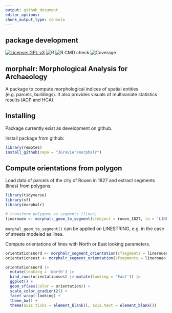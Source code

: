 ```yaml
---
output: github_document
editor_options: 
chunk_output_type: console
---
```

## package development
[![License: GPL v3](https://img.shields.io/badge/License-GPLv3-blue.svg)](https://www.gnu.org/licenses/gpl-3.0) ![R](https://img.shields.io/badge/R-%3E%3D%202.10-blue) 
![R CMD check](https://img.shields.io/badge/R%20CMD%20check-passing-green)
![Coverage](https://img.shields.io/badge/coverage-20%25-red)

## morphalr: Morphological Analysis for Archaeology
A package to compute morphological indices of spatial entities (e.g. parcels, buildings). It also provides visuals of multivariate statistics results (ACP and HCA).


## Installing
Package currently exist as development on github.

Install package from github:
```r
library(remotes)
install_github(repo = "JGravier/morphalr")
```

## Compute orientations from polygon
Load data of parcels of the city of Rouen in 1827 and extract segments (lines) from polygons.
```r
library(tidyverse)
library(sf)
library(morphalr)

# transform polygons as segments (lines)
linerouen <- morphalr_geom_to_segment(sfobject = rouen_1827, to = 'LINESTRING')
```
`morphal_geom_to_segment()` can be applied on LINESTRING, e.g. in the case of streets modeled as lines.

Compute orientations of lines with North or East looking parameters.
```r
orientationsnord <- morphalr_segment_orientation(sfsegments = linerouen)
orientationsest <- morphalr_segment_orientation(sfsegments = linerouen, looking = 'E')

orientationsnord |>
  mutate(looking = 'North') |>
  bind_rows(orientationsest |> mutate(looking = 'East')) |>
  ggplot() +
  geom_sf(aes(color = orientation)) +
  scale_color_gradient2() +
  facet_wrap(~looking) +
  theme_bw() +
  theme(axis.ticks = element_blank(), axis.text = element_blank())
```

